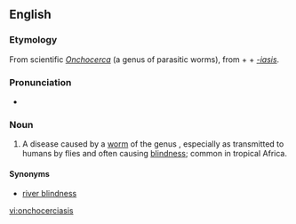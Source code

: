 ==English==

===Etymology===
From scientific {{etyl|la|en}} ''[[Onchocerca]]'' (a genus of parasitic worms), from {{etyl|grc|en}} {{term|ὄγκος||barb|tr=onkos|lang=grc}} + {{term|κέρκος||tail|tr=kerkos|lang=grc}} + ''[[-iasis]]''.

===Pronunciation===
* {{IPA|/ɒŋkəsɜːˈkaɪəsɪs/}}

===Noun===
{{en-noun|~|onchocerciases}}

# {{context|medicine|lang=en}} A disease caused by a [[worm]] of the genus {{taxlink|Onchocerca|genus}}, especially as transmitted to humans by flies and often causing [[blindness]]; common in tropical Africa.

====Synonyms====
* [[river blindness]]

[[vi:onchocerciasis]]